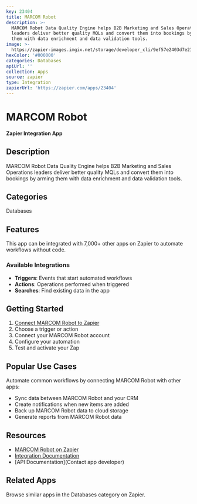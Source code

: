 ```yaml
---
key: 23404
title: MARCOM Robot
description: >-
  MARCOM Robot Data Quality Engine helps B2B Marketing and Sales Operations
  leaders deliver better quality MQLs and convert them into bookings by arming
  them with data enrichment and data validation tools.
image: >-
  https://zapier-images.imgix.net/storage/developer_cli/9ef57e2403d7e21bd2587f61aab4828b.png?auto=format%2Ccompress&ixlib=python-3.0.0&q=50
hexColor: '#000000'
categories: Databases
apiUrl: ''
collection: Apps
source: zapier
type: Integration
zapierUrl: 'https://zapier.com/apps/23404'
---
```

# MARCOM Robot

**Zapier Integration App**

## Description

MARCOM Robot Data Quality Engine helps B2B Marketing and Sales Operations leaders deliver better quality MQLs and convert them into bookings by arming them with data enrichment and data validation tools.

## Categories

Databases

## Features

This app can be integrated with 7,000+ other apps on Zapier to automate workflows without code.

### Available Integrations

- **Triggers**: Events that start automated workflows
- **Actions**: Operations performed when triggered
- **Searches**: Find existing data in the app

## Getting Started

1. [Connect MARCOM Robot to Zapier](https://zapier.com/apps/23404)
2. Choose a trigger or action
3. Connect your MARCOM Robot account
4. Configure your automation
5. Test and activate your Zap

## Popular Use Cases

Automate common workflows by connecting MARCOM Robot with other apps:

- Sync data between MARCOM Robot and your CRM
- Create notifications when new items are added
- Back up MARCOM Robot data to cloud storage
- Generate reports from MARCOM Robot data

## Resources

- [MARCOM Robot on Zapier](https://zapier.com/apps/23404)
- [Integration Documentation](https://zapier.com/apps/23404/integrations)
- [API Documentation](Contact app developer)

## Related Apps

Browse similar apps in the Databases category on Zapier.
